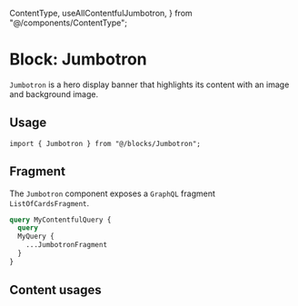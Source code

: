   ContentType,
  useAllContentfulJumbotron,
} from "@/components/ContentType";

<Meta title="Content Types/Block: Jumbotron" />

# Block: Jumbotron

`Jumbotron` is a hero display banner that highlights its content with an image and background image.

## Usage

```tsx
import { Jumbotron } from "@/blocks/Jumbotron";
```

## Fragment

The `Jumbotron` component exposes a `GraphQL` fragment `ListOfCardsFragment`.

```graphql
query MyContentfulQuery {
  query
  MyQuery {
    ...JumbotronFragment
  }
}
```

## Content usages

<ContentType query={useAllContentfulJumbotron} component={Jumbotron} />
